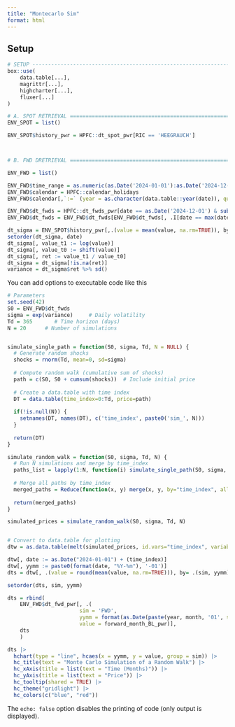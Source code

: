 ```yaml
---
title: "Montecarlo Sim"
format: html
---
```


## Setup

```r

# SETUP -----------------------------------------------------------------------------
box::use(
    data.table[...],
    magrittr[...],
    highcharter[...],
    fluxer[...]
)

# A. SPOT RETRIEVAL ==============================================================================================
ENV_SPOT = list()

ENV_SPOT$history_pwr = HPFC::dt_spot_pwr[RIC == 'HEEGRAUCH']



# B. FWD DRETRIEVAL ==============================================================================================

ENV_FWD = list()

ENV_FWD$time_range = as.numeric(as.Date('2024-01-01'):as.Date('2024-12-31'))
ENV_FWD$calendar = HPFC::calendar_holidays
ENV_FWD$calendar[,`:=` (year = as.character(data.table::year(date)), quarter = as.character(data.table::quarter(date)), month = as.character(data.table::month(date)))]

ENV_FWD$dt_fwds = HPFC::dt_fwds_pwr[date == as.Date('2024-12-01') & substr(RIC, 1, 2) == "FF"]
ENV_FWD$dt_fwds = ENV_FWD$dt_fwds[ENV_FWD$dt_fwds[, .I[date == max(date)], by = RIC]$V1]

```

```r

dt_sigma = ENV_SPOT$history_pwr[,.(value = mean(value, na.rm=TRUE)), by = .(date)]
setorder(dt_sigma, date)
dt_sigma[, value_t1 := log(value)]
dt_sigma[, value_t0 := shift(value)]
dt_sigma[, ret := value_t1 / value_t0]
dt_sigma = dt_sigma[!is.na(ret)]
variance = dt_sigma$ret %>% sd()


```

You can add options to executable code like this

```r
# Parameters
set.seed(42)
S0 = ENV_FWD$dt_fwds
sigma = exp(variance)     # Daily volatility
Td = 365       # Time horizon (days)
N = 20      # Number of simulations


simulate_single_path = function(S0, sigma, Td, N = NULL) {
  # Generate random shocks
  shocks = rnorm(Td, mean=0, sd=sigma)
  
  # Compute random walk (cumulative sum of shocks)
  path = c(S0, S0 + cumsum(shocks))  # Include initial price
  
  # Create a data.table with time index
  DT = data.table(time_index=0:Td, price=path)
  
  if(!is.null(N)) {
    setnames(DT, names(DT), c('time_index', paste0('sim_', N)))
  }
  
  return(DT)
}

simulate_random_walk = function(S0, sigma, Td, N) {
  # Run N simulations and merge by time_index
  paths_list = lapply(1:N, function(i) simulate_single_path(S0, sigma, Td, N = i))
  
  # Merge all paths by time_index
  merged_paths = Reduce(function(x, y) merge(x, y, by="time_index", all=TRUE), paths_list)
  
  return(merged_paths)
}

simulated_prices = simulate_random_walk(S0, sigma, Td, N)


# Convert to data.table for plotting
dtw = as.data.table(melt(simulated_prices, id.vars="time_index", variable.name = 'sim', value.name = 'value'))

dtw[, date := as.Date("2024-01-01") + (time_index)]
dtw[, yymm := paste0(format(date, "%Y-%m"), '-01')]
dts = dtw[, .(value = round(mean(value, na.rm=TRUE))), by= .(sim, yymm)]

setorder(dts, sim, yymm)

dts = rbind(
    ENV_FWD$dt_fwd_pwr[, .(
                       sim = 'FWD',
                       yymm = format(as.Date(paste(year, month, '01', sep = '-')), "%Y-%m-%d"),
                       value = forward_month_BL_pwr)],
    dts
    )

```


```r
dts |>
  hchart(type = "line", hcaes(x = yymm, y = value, group = sim)) |>
  hc_title(text = "Monte Carlo Simulation of a Random Walk") |>
  hc_xAxis(title = list(text = "Time (Months)")) |>
  hc_yAxis(title = list(text = "Price")) |>
  hc_tooltip(shared = TRUE) |>
  hc_theme("gridlight") |>
  hc_colors(c("blue", "red"))

```

The `echo: false` option disables the printing of code (only output is displayed).
